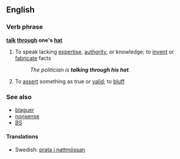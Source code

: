 ==English==

===Verb phrase===
'''[[talk]] [[through]] one's [[hat]]'''

# {{idiom}} To speak lacking [[expertise]], [[authority]], or knowledge; to [[invent]] or [[fabricate]] facts
#: ''The politician is '''talking through his hat'''.''
# {{idiom}} To [[assert]] something as true or [[valid]]; to [[bluff]] 

===See also===
*[[blaguer]]
*[[nonsense]]
*[[BS]]

====Translations====
*Swedish: [[prata i nattmössan]]